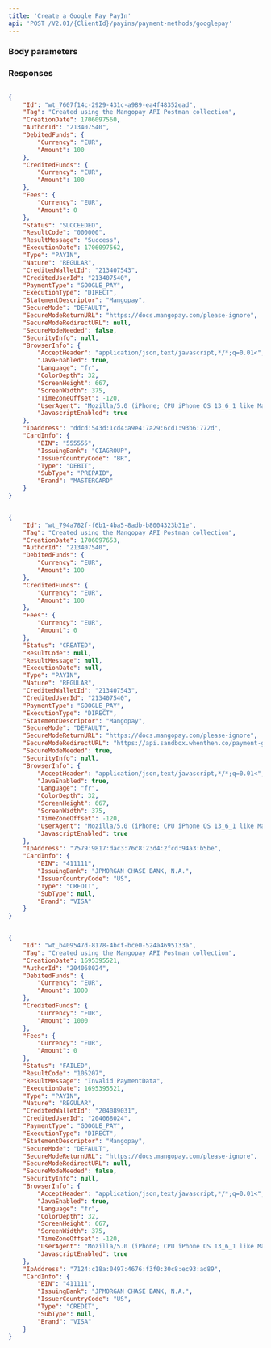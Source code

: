 ```yaml
---
title: 'Create a Google Pay PayIn'  
api: 'POST /V2.01/{ClientId}/payins/payment-methods/googlepay'  
---
```


  

### Body parameters  

<AuthorId />  

<CreditedWalletId />  

<DebitedFunds6 />  

<Fees5 />  

<StatementDescriptor />  

<Tag />  

<IpAddress />  

<SecureModeReturnURL />  

<SecureMode />  

<BrowserInfo />  

<PaymentData />  

<Billing1 />  

<Shipping1 />  

<ProfilingAttemptReference />  

### Responses  

<AccordionGroup><Accordion title="200 - Succeeded - 3DS redirection not required (frictionless flow)">  

<IdResponse />  

<TagResponse />  

<CreationDateResponse />  

<AuthorIdResponse />  

<DebitedFunds9Response />  

<CreditedFunds8Response />  

<Fees8Response />  

<Status2Response />  

<ResultCodeResponse />  

<ResultMessageResponse />  

<ExecutionDateResponse />  

<TypeResponse />  

<NatureResponse />  

<CreditedWalletIdResponse />  

<PaymentType9Response />  

<ExecutionTypeResponse />  

<StatementDescriptorResponse />  

<SecureModeNeededResponse />  

<Billing2Response />  

<Shipping3Response />  

<BrowserInfoResponse />  

<IpAddressResponse />  

<CardInfoResponse /></Accordion><Accordion title="200 - Created - 3DS redirection required (challenge flow)">  

<IdResponse />  

<Tag2Response />  

<CreationDateResponse />  

<AuthorIdResponse />  

<CreditedUserIdResponse />  

<DebitedFunds9Response />  

<CreditedFunds8Response />  

<Fees8Response />  

<Status2Response />  

<ResultCodeResponse />  

<ResultMessageResponse />  

<ExecutionDateResponse />  

<TypeResponse />  

<NatureResponse />  

<CreditedWalletIdResponse />  

<DebitedWalletId1Response />  

<PaymentType9Response />  

<ExecutionTypeResponse />  

<SecureModeResponse />  

<SecureModeReturnURLResponse />  

<SecureModeRedirectURLResponse />  

<Billing2Response />  

<Shipping3Response />  

<BrowserInfoResponse />  

<IpAddressResponse />  

<CardInfoResponse /></Accordion><Accordion title="200 - Failed due to invalid PaymentData">  

<IdResponse />  

<TagResponse />  

<CreationDateResponse />  

<AuthorIdResponse />  

<DebitedFunds9Response />  

<CreditedFunds8Response />  

<Fees8Response />  

<Status2Response />  

<ResultCodeResponse />  

<ResultMessageResponse />  

<ExecutionDateResponse />  

<TypeResponse />  

<NatureResponse />  

<CreditedWalletIdResponse />  

<PaymentType9Response />  

<ExecutionTypeResponse />  

<StatementDescriptorResponse />  

<SecureModeResponse />  

<SecureModeReturnURLResponse />  

<SecureModeRedirectURLResponse />  

<SecureModeNeededResponse />  

<SecurityInfoResponse />  

<BrowserInfoResponse />  

<IpAddressResponse />  

<CardInfoResponse /></Accordion></AccordionGroup>  

<ResponseExample>  

```json 200 - Succeeded - 3DS redirection not required (frictionless flow)  

{
    "Id": "wt_7607f14c-2929-431c-a989-ea4f48352ead",
    "Tag": "Created using the Mangopay API Postman collection",
    "CreationDate": 1706097560,
    "AuthorId": "213407540",
    "DebitedFunds": {
        "Currency": "EUR",
        "Amount": 100
    },
    "CreditedFunds": {
        "Currency": "EUR",
        "Amount": 100
    },
    "Fees": {
        "Currency": "EUR",
        "Amount": 0
    },
    "Status": "SUCCEEDED",
    "ResultCode": "000000",
    "ResultMessage": "Success",
    "ExecutionDate": 1706097562,
    "Type": "PAYIN",
    "Nature": "REGULAR",
    "CreditedWalletId": "213407543",
    "CreditedUserId": "213407540",
    "PaymentType": "GOOGLE_PAY",
    "ExecutionType": "DIRECT",
    "StatementDescriptor": "Mangopay",
    "SecureMode": "DEFAULT",
    "SecureModeReturnURL": "https://docs.mangopay.com/please-ignore",
    "SecureModeRedirectURL": null,
    "SecureModeNeeded": false,
    "SecurityInfo": null,
    "BrowserInfo": {
        "AcceptHeader": "application/json,text/javascript,*/*;q=0.01<",
        "JavaEnabled": true,
        "Language": "fr",
        "ColorDepth": 32,
        "ScreenHeight": 667,
        "ScreenWidth": 375,
        "TimeZoneOffset": -120,
        "UserAgent": "Mozilla/5.0 (iPhone; CPU iPhone OS 13_6_1 like Mac OS X) AppleWebKit/605.1.15 (KHTML, like Gecko) Mobile/15E148",
        "JavascriptEnabled": true
    },
    "IpAddress": "ddcd:543d:1cd4:a9e4:7a29:6cd1:93b6:772d",
    "CardInfo": {
        "BIN": "555555",
        "IssuingBank": "CIAGROUP",
        "IssuerCountryCode": "BR",
        "Type": "DEBIT",
        "SubType": "PREPAID",
        "Brand": "MASTERCARD"
    }
}  
 ```  

```json 200 - Created - 3DS redirection required (challenge flow)  

{
    "Id": "wt_794a782f-f6b1-4ba5-8adb-b8004323b31e",
    "Tag": "Created using the Mangopay API Postman collection",
    "CreationDate": 1706097653,
    "AuthorId": "213407540",
    "DebitedFunds": {
        "Currency": "EUR",
        "Amount": 100
    },
    "CreditedFunds": {
        "Currency": "EUR",
        "Amount": 100
    },
    "Fees": {
        "Currency": "EUR",
        "Amount": 0
    },
    "Status": "CREATED",
    "ResultCode": null,
    "ResultMessage": null,
    "ExecutionDate": null,
    "Type": "PAYIN",
    "Nature": "REGULAR",
    "CreditedWalletId": "213407543",
    "CreditedUserId": "213407540",
    "PaymentType": "GOOGLE_PAY",
    "ExecutionType": "DIRECT",
    "StatementDescriptor": "Mangopay",
    "SecureMode": "DEFAULT",
    "SecureModeReturnURL": "https://docs.mangopay.com/please-ignore",
    "SecureModeRedirectURL": "https://api.sandbox.whenthen.co/payment-gateway/monext/3ds/challenge/3a01e913-64d2-4724-a6f9-64ddc3a08d8a/794a782f-f6b1-4ba5-8adb-b8004323b31e",
    "SecureModeNeeded": true,
    "SecurityInfo": null,
    "BrowserInfo": {
        "AcceptHeader": "application/json,text/javascript,*/*;q=0.01<",
        "JavaEnabled": true,
        "Language": "fr",
        "ColorDepth": 32,
        "ScreenHeight": 667,
        "ScreenWidth": 375,
        "TimeZoneOffset": -120,
        "UserAgent": "Mozilla/5.0 (iPhone; CPU iPhone OS 13_6_1 like Mac OS X) AppleWebKit/605.1.15 (KHTML, like Gecko) Mobile/15E148",
        "JavascriptEnabled": true
    },
    "IpAddress": "7579:9817:dac3:76c8:23d4:2fcd:94a3:b5be",
    "CardInfo": {
        "BIN": "411111",
        "IssuingBank": "JPMORGAN CHASE BANK, N.A.",
        "IssuerCountryCode": "US",
        "Type": "CREDIT",
        "SubType": null,
        "Brand": "VISA"
    }
}  
 ```  

```json 200 - Failed due to invalid PaymentData  

{
    "Id": "wt_b409547d-8178-4bcf-bce0-524a4695133a",
    "Tag": "Created using the Mangopay API Postman collection",
    "CreationDate": 1695395521,
    "AuthorId": "204068024",
    "DebitedFunds": {
        "Currency": "EUR",
        "Amount": 1000
    },
    "CreditedFunds": {
        "Currency": "EUR",
        "Amount": 1000
    },
    "Fees": {
        "Currency": "EUR",
        "Amount": 0
    },
    "Status": "FAILED",
    "ResultCode": "105207",
    "ResultMessage": "Invalid PaymentData",
    "ExecutionDate": 1695395521,
    "Type": "PAYIN",
    "Nature": "REGULAR",
    "CreditedWalletId": "204089031",
    "CreditedUserId": "204068024",
    "PaymentType": "GOOGLE_PAY",
    "ExecutionType": "DIRECT",
    "StatementDescriptor": "Mangopay",
    "SecureMode": "DEFAULT",
    "SecureModeReturnURL": "https://docs.mangopay.com/please-ignore",
    "SecureModeRedirectURL": null,
    "SecureModeNeeded": false,
    "SecurityInfo": null,
    "BrowserInfo": {
        "AcceptHeader": "application/json,text/javascript,*/*;q=0.01<",
        "JavaEnabled": true,
        "Language": "fr",
        "ColorDepth": 32,
        "ScreenHeight": 667,
        "ScreenWidth": 375,
        "TimeZoneOffset": -120,
        "UserAgent": "Mozilla/5.0 (iPhone; CPU iPhone OS 13_6_1 like Mac OS X) AppleWebKit/605.1.15 (KHTML, like Gecko) Mobile/15E148",
        "JavascriptEnabled": true
    },
    "IpAddress": "7124:c18a:0497:4676:f3f0:30c8:ec93:ad89",
    "CardInfo": {
        "BIN": "411111",
        "IssuingBank": "JPMORGAN CHASE BANK, N.A.",
        "IssuerCountryCode": "US",
        "Type": "CREDIT",
        "SubType": null,
        "Brand": "VISA"
    }
}  
 ```  

</ResponseExample>  

<RequestExample>  
    <RestCreateGooglepayPayin />
    <JavaCreateGooglePayPayin />
    <PythonCreateGooglePayPayin />
    <NetCreateGooglePayPayin />
</RequestExample>